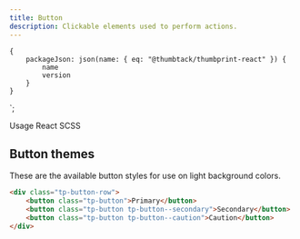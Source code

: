 ```yaml
---
title: Button
description: Clickable elements used to perform actions.
---
```



    {
        packageJson: json(name: { eq: "@thumbtack/thumbprint-react" }) {
            name
            version
        }
    }
`;

<TabNav>
    <TabNavItem to="/components/button/usage/">Usage</TabNavItem>
    <TabNavItem to="/components/button/react/">React</TabNavItem>
    <TabNavItem to="/components/button/scss/">SCSS</TabNavItem>
</TabNav>

<PackageTable
    version={props.data.packageJson.version}
    packageName={props.data.packageJson.name}
    deprecated={false}
    sourceDirectory="https://github.com/thumbtack/thumbprint/tree/master/packages/thumbprint-react"
/>

## Button themes

These are the available button styles for use on light background colors.

```html
<div class="tp-button-row">
    <button class="tp-button">Primary</button>
    <button class="tp-button tp-button--secondary">Secondary</button>
    <button class="tp-button tp-button--caution">Caution</button>
</div>
```
